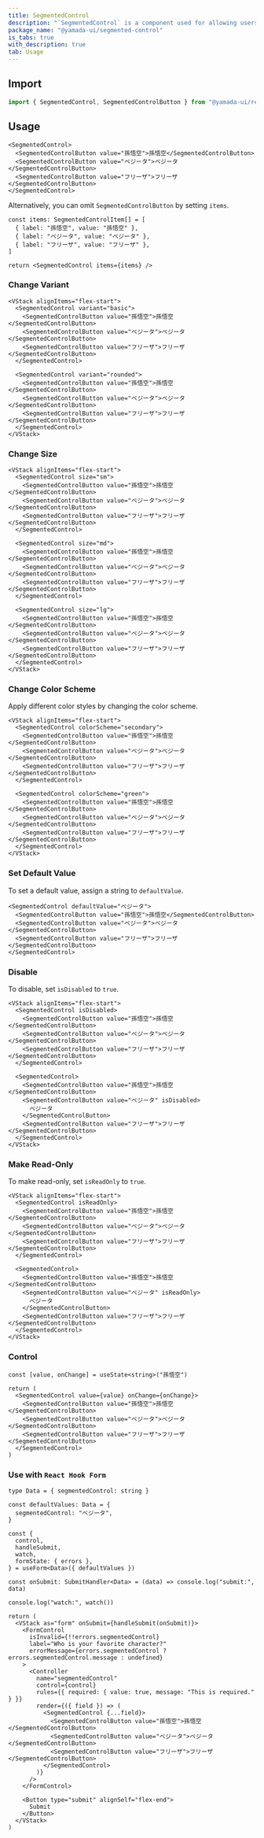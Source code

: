 ```yaml
---
title: SegmentedControl
description: "`SegmentedControl` is a component used for allowing users to select one option from multiple choices."
package_name: "@yamada-ui/segmented-control"
is_tabs: true
with_description: true
tab: Usage
---
```


## Import

```ts
import { SegmentedControl, SegmentedControlButton } from "@yamada-ui/react"
```

## Usage

```tsx
<SegmentedControl>
  <SegmentedControlButton value="孫悟空">孫悟空</SegmentedControlButton>
  <SegmentedControlButton value="ベジータ">ベジータ</SegmentedControlButton>
  <SegmentedControlButton value="フリーザ">フリーザ</SegmentedControlButton>
</SegmentedControl>
```

Alternatively, you can omit `SegmentedControlButton` by setting `items`.

```tsx functional=true
const items: SegmentedControlItem[] = [
  { label: "孫悟空", value: "孫悟空" },
  { label: "ベジータ", value: "ベジータ" },
  { label: "フリーザ", value: "フリーザ" },
]

return <SegmentedControl items={items} />
```

### Change Variant

```tsx
<VStack alignItems="flex-start">
  <SegmentedControl variant="basic">
    <SegmentedControlButton value="孫悟空">孫悟空</SegmentedControlButton>
    <SegmentedControlButton value="ベジータ">ベジータ</SegmentedControlButton>
    <SegmentedControlButton value="フリーザ">フリーザ</SegmentedControlButton>
  </SegmentedControl>

  <SegmentedControl variant="rounded">
    <SegmentedControlButton value="孫悟空">孫悟空</SegmentedControlButton>
    <SegmentedControlButton value="ベジータ">ベジータ</SegmentedControlButton>
    <SegmentedControlButton value="フリーザ">フリーザ</SegmentedControlButton>
  </SegmentedControl>
</VStack>
```

### Change Size

```tsx
<VStack alignItems="flex-start">
  <SegmentedControl size="sm">
    <SegmentedControlButton value="孫悟空">孫悟空</SegmentedControlButton>
    <SegmentedControlButton value="ベジータ">ベジータ</SegmentedControlButton>
    <SegmentedControlButton value="フリーザ">フリーザ</SegmentedControlButton>
  </SegmentedControl>

  <SegmentedControl size="md">
    <SegmentedControlButton value="孫悟空">孫悟空</SegmentedControlButton>
    <SegmentedControlButton value="ベジータ">ベジータ</SegmentedControlButton>
    <SegmentedControlButton value="フリーザ">フリーザ</SegmentedControlButton>
  </SegmentedControl>

  <SegmentedControl size="lg">
    <SegmentedControlButton value="孫悟空">孫悟空</SegmentedControlButton>
    <SegmentedControlButton value="ベジータ">ベジータ</SegmentedControlButton>
    <SegmentedControlButton value="フリーザ">フリーザ</SegmentedControlButton>
  </SegmentedControl>
</VStack>
```

### Change Color Scheme

Apply different color styles by changing the color scheme.

```tsx
<VStack alignItems="flex-start">
  <SegmentedControl colorScheme="secondary">
    <SegmentedControlButton value="孫悟空">孫悟空</SegmentedControlButton>
    <SegmentedControlButton value="ベジータ">ベジータ</SegmentedControlButton>
    <SegmentedControlButton value="フリーザ">フリーザ</SegmentedControlButton>
  </SegmentedControl>

  <SegmentedControl colorScheme="green">
    <SegmentedControlButton value="孫悟空">孫悟空</SegmentedControlButton>
    <SegmentedControlButton value="ベジータ">ベジータ</SegmentedControlButton>
    <SegmentedControlButton value="フリーザ">フリーザ</SegmentedControlButton>
  </SegmentedControl>
</VStack>
```

### Set Default Value

To set a default value, assign a string to `defaultValue`.

```tsx
<SegmentedControl defaultValue="ベジータ">
  <SegmentedControlButton value="孫悟空">孫悟空</SegmentedControlButton>
  <SegmentedControlButton value="ベジータ">ベジータ</SegmentedControlButton>
  <SegmentedControlButton value="フリーザ">フリーザ</SegmentedControlButton>
</SegmentedControl>
```

### Disable

To disable, set `isDisabled` to `true`.

```tsx
<VStack alignItems="flex-start">
  <SegmentedControl isDisabled>
    <SegmentedControlButton value="孫悟空">孫悟空</SegmentedControlButton>
    <SegmentedControlButton value="ベジータ">ベジータ</SegmentedControlButton>
    <SegmentedControlButton value="フリーザ">フリーザ</SegmentedControlButton>
  </SegmentedControl>

  <SegmentedControl>
    <SegmentedControlButton value="孫悟空">孫悟空</SegmentedControlButton>
    <SegmentedControlButton value="ベジータ" isDisabled>
      ベジータ
    </SegmentedControlButton>
    <SegmentedControlButton value="フリーザ">フリーザ</SegmentedControlButton>
  </SegmentedControl>
</VStack>
```

### Make Read-Only

To make read-only, set `isReadOnly` to `true`.

```tsx
<VStack alignItems="flex-start">
  <SegmentedControl isReadOnly>
    <SegmentedControlButton value="孫悟空">孫悟空</SegmentedControlButton>
    <SegmentedControlButton value="ベジータ">ベジータ</SegmentedControlButton>
    <SegmentedControlButton value="フリーザ">フリーザ</SegmentedControlButton>
  </SegmentedControl>

  <SegmentedControl>
    <SegmentedControlButton value="孫悟空">孫悟空</SegmentedControlButton>
    <SegmentedControlButton value="ベジータ" isReadOnly>
      ベジータ
    </SegmentedControlButton>
    <SegmentedControlButton value="フリーザ">フリーザ</SegmentedControlButton>
  </SegmentedControl>
</VStack>
```

### Control

```tsx functional=true
const [value, onChange] = useState<string>("孫悟空")

return (
  <SegmentedControl value={value} onChange={onChange}>
    <SegmentedControlButton value="孫悟空">孫悟空</SegmentedControlButton>
    <SegmentedControlButton value="ベジータ">ベジータ</SegmentedControlButton>
    <SegmentedControlButton value="フリーザ">フリーザ</SegmentedControlButton>
  </SegmentedControl>
)
```

### Use with `React Hook Form`

```tsx functional=true
type Data = { segmentedControl: string }

const defaultValues: Data = {
  segmentedControl: "ベジータ",
}

const {
  control,
  handleSubmit,
  watch,
  formState: { errors },
} = useForm<Data>({ defaultValues })

const onSubmit: SubmitHandler<Data> = (data) => console.log("submit:", data)

console.log("watch:", watch())

return (
  <VStack as="form" onSubmit={handleSubmit(onSubmit)}>
    <FormControl
      isInvalid={!!errors.segmentedControl}
      label="Who is your favorite character?"
      errorMessage={errors.segmentedControl ? errors.segmentedControl.message : undefined}
    >
      <Controller
        name="segmentedControl"
        control={control}
        rules={{ required: { value: true, message: "This is required." } }}
        render={({ field }) => (
          <SegmentedControl {...field}>
            <SegmentedControlButton value="孫悟空">孫悟空</SegmentedControlButton>
            <SegmentedControlButton value="ベジータ">ベジータ</SegmentedControlButton>
            <SegmentedControlButton value="フリーザ">フリーザ</SegmentedControlButton>
          </SegmentedControl>
        )}
      />
    </FormControl>

    <Button type="submit" alignSelf="flex-end">
      Submit
    </Button>
  </VStack>
)
```
